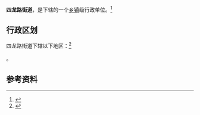 {{中国乡级行政区|62/04/02/003/000}}

'''四龙路街道'''，是{{PRC admin/fullname|62/04/02/003/000|3}}下辖的一个[[乡镇|乡镇]]级行政单位。<ref>{{PRC admin/ref sgc|{{PRC admin/parent|62/04/02/003/000}}}}</ref>

== 行政区划 ==

四龙路街道下辖以下地区：<ref>{{PRC admin/ref sgc|62/04/02/003/000}}</ref>

{{PRC admin/children|62/04/02/003/000}}。

== 参考资料 ==

{{reflist}}

{{行政区划小作品}}
{{PRC admin/navcat|62/04/02/003/000}}